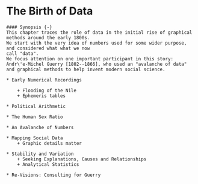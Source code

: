 # The Birth of Data {#ch03-data}

```{block, type="chapterprelude"}
#### Synopsis {-}
This chapter traces the role of data in the initial rise of graphical methods around the early 1800s.
We start with the very idea of numbers used for some wider purpose, and considered what what we now
call "data".
We focus attention on one important participant in this story: Andr\'e-Michel Guerry [1802--1866], who used an "avalanche of data" and graphical methods to help invent modern social science.
```

```{block, type="chaptercontents"}

* Early Numerical Recordings 

	+ Flooding of the Nile 
	+ Ephemeris tables 

* Political Arithmetic 

* The Human Sex Ratio 

* An Avalanche of Numbers 

* Mapping Social Data 
	+ Graphic details matter 

* Stability and Variation 
	+ Seeking Explanations, Causes and Relationships 
	+ Analytical Statistics 

* Re-Visions: Consulting for Guerry 
```

